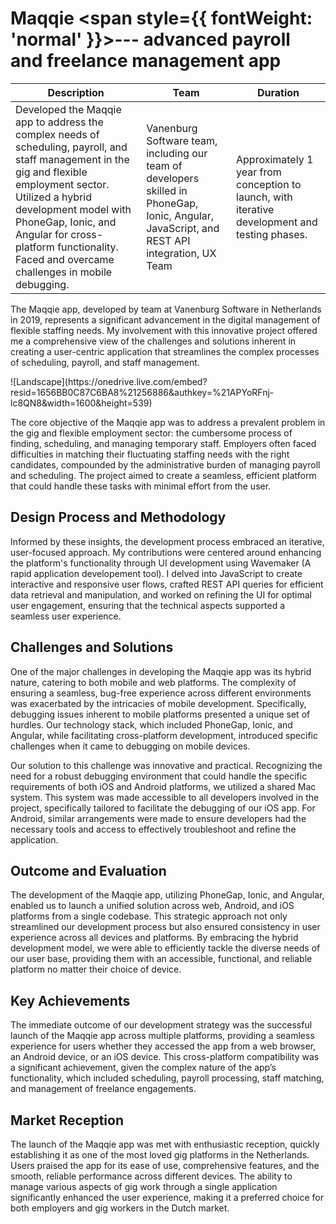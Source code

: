 # Maqqie  <span style={{ fontWeight: 'normal' }}>--- advanced payroll and freelance management app</span>

| Description | Team | Duration |
|-------------|------|----------|
| Developed the Maqqie app to address the complex needs of scheduling, payroll, and staff management in the gig and flexible employment sector. Utilized a hybrid development model with PhoneGap, Ionic, and Angular for cross-platform functionality. Faced and overcame challenges in mobile debugging. | Vanenburg Software team, including our team of developers skilled in PhoneGap, Ionic, Angular, JavaScript, and REST API integration, UX Team | Approximately 1 year from conception to launch, with iterative development and testing phases. |




The Maqqie app, developed by team at Vanenburg Software in Netherlands in 2019, 
represents a significant advancement in the digital management of flexible staffing needs.
My involvement with this innovative project offered me a comprehensive view of the challenges 
and solutions inherent in creating a user-centric application that streamlines the complex 
processes of scheduling, payroll, and staff management.

  
<Bleed >
  ![Landscape](https://onedrive.live.com/embed?resid=1656BB0C87C6BA8%21256886&authkey=%21APYoRFnj-lc8QN8&width=1600&height=539)
</Bleed>

The core objective of the Maqqie app was to address a prevalent problem in the gig and flexible employment 
sector: the cumbersome process of finding, scheduling, and managing temporary staff. Employers often 
faced difficulties in matching their fluctuating staffing needs with the right candidates, compounded 
by the administrative burden of managing payroll and scheduling. The project aimed to create a seamless, 
efficient platform that could handle these tasks with minimal effort from the user.

## Design Process and Methodology
Informed by these insights, the development process embraced an iterative, user-focused approach. 
My contributions were centered around enhancing the platform's functionality through UI development using Wavemaker (A rapid application developement tool). 
I delved into JavaScript to create interactive and responsive user flows, crafted REST API queries 
for efficient data retrieval and manipulation, and worked on refining the UI for optimal user engagement, 
ensuring that the technical aspects supported a seamless user experience.

## Challenges and Solutions
One of the major challenges in developing the Maqqie app was its hybrid nature, catering to both mobile 
and web platforms. The complexity of ensuring a seamless, bug-free experience across different environments 
was exacerbated by the intricacies of mobile development. Specifically, debugging issues inherent to mobile 
platforms presented a unique set of hurdles. Our technology stack, which included PhoneGap, Ionic, and Angular, 
while facilitating cross-platform development, introduced specific challenges when it came to debugging on 
mobile devices.

Our solution to this challenge was innovative and practical. Recognizing the need for a robust debugging 
environment that could handle the specific requirements of both iOS and Android platforms, we utilized a 
shared Mac system. This system was made accessible to all developers involved in the project, specifically 
tailored to facilitate the debugging of our iOS app. For Android, similar arrangements were made to ensure 
developers had the necessary tools and access to effectively troubleshoot and refine the application.

## Outcome and Evaluation
The development of the Maqqie app, utilizing PhoneGap, Ionic, and Angular, enabled us to launch a unified 
solution across web, Android, and iOS platforms from a single codebase. This strategic approach not only 
streamlined our development process but also ensured consistency in user experience across all devices and 
platforms. By embracing the hybrid development model, we were able to efficiently tackle the diverse needs 
of our user base, providing them with an accessible, functional, and reliable platform no matter their 
choice of device.

## Key Achievements
The immediate outcome of our development strategy was the successful launch of the Maqqie app across multiple 
platforms, providing a seamless experience for users whether they accessed the app from a web browser, an 
Android device, or an iOS device. This cross-platform compatibility was a significant achievement, given the 
complex nature of the app’s functionality, which included scheduling, payroll processing, staff matching, and 
management of freelance engagements.

## Market Reception
The launch of the Maqqie app was met with enthusiastic reception, quickly establishing it as one of the most 
loved gig platforms in the Netherlands. Users praised the app for its ease of use, comprehensive features, 
and the smooth, reliable performance across different devices. The ability to manage various aspects of gig
work through a single application significantly enhanced the user experience, making it a preferred choice 
for both employers and gig workers in the Dutch market.




